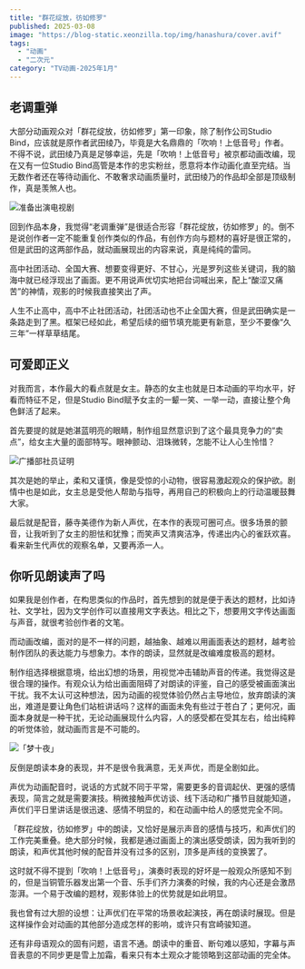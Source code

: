 ```yaml
---
title: "群花绽放，彷如修罗"
published: 2025-03-08
image: "https://blog-static.xeonzilla.top/img/hanashura/cover.avif"
tags:
  - "动画"
  - "二次元"
category: "TV动画-2025年1月"
---
```


## 老调重弹
大部分动画观众对「群花绽放，彷如修罗」第一印象，除了制作公司Studio Bind，应该就是原作者武田绫乃，毕竟是大名鼎鼎的「吹响！上低音号」作者。不得不说，武田绫乃真是足够幸运，先是「吹响！上低音号」被京都动画改编，现在又有一位Studio Bind高管是本作的忠实粉丝，愿意将本作动画化直至完结。当无数作者还在等待动画化、不敢奢求动画质量时，武田绫乃的作品却全部是顶级制作，真是羡煞人也。

<Image src="https://blog-static.xeonzilla.top/img/hanashura/01.avif" alt="准备出演电视剧" format="avif" inferSize />

回到作品本身，我觉得“老调重弹”是很适合形容「群花绽放，彷如修罗」的。倒不是说创作者一定不能重复创作类似的作品，有创作方向与题材的喜好是很正常的，但是武田的这两部作品，就动画展现出的内容来说，真是纯纯的雷同。

高中社团活动、全国大赛、想要变得更好、不甘心，光是罗列这些关键词，我的脑海中就已经浮现出了画面。更不用说声优切实地把台词喊出来，配上“酸涩又痛苦”的神情，观影的时候我直接笑出了声。

人生不止高中，高中不止社团活动，社团活动也不止全国大赛，但是武田确实是一条路走到了黑。框架已经如此，希望后续的细节填充能更有新意，至少不要像“久三年”一样草草结尾。

## 可爱即正义
对我而言，本作最大的看点就是女主。静态的女主也就是日本动画的平均水平，好看而特征不足，但是Studio Bind赋予女主的一颦一笑、一举一动，直接让整个角色鲜活了起来。

首先要提的就是她湛蓝明亮的眼睛，制作组显然意识到了这个最具竞争力的“卖点”，给女主大量的面部特写。眼神颤动、泪珠微转，怎能不让人心生怜惜？

<Image src="https://blog-static.xeonzilla.top/img/hanashura/02.avif" alt="广播部社员证明" format="avif" inferSize />

其次是她的举止，柔和又谨慎，像是受惊的小动物，很容易激起观众的保护欲。剧情中也是如此，女主总是受他人帮助与指导，再用自己的积极向上的行动温暖鼓舞大家。

最后就是配音，藤寺美德作为新人声优，在本作的表现可圈可点。很多场景的颤音，让我听到了女主的胆怯和犹豫；而笑声又清爽洁净，传递出内心的雀跃欢喜。看来新生代声优的观察名单，又要再添一人。

## 你听见朗读声了吗
如果我是创作者，在构思类似的作品时，首先想到的就是便于表达的题材，比如诗社、文学社，因为文学创作可以直接用文字表达。相比之下，想要用文字传达画面与声音，就很考验创作者的文笔。

而动画改编，面对的是不一样的问题，越抽象、越难以用画面表达的题材，越考验制作团队的表达能力与想象力。本作的朗读，显然就是改编难度极高的题材。

制作组选择根据意境，给出幻想的场景，用视觉冲击辅助声音的传递。我觉得这是很合理的操作。有观众认为给出画面阻碍了对朗读的评鉴，自己的感受被画面演出干扰。我不太认可这种想法，因为动画的视觉体验仍然占主导地位，放弃朗读的演出，难道是要让角色们站桩讲话吗？这样的画面未免有些过于苍白了；更何况，画面本身就是一种干扰，无论动画展现什么内容，人的感受都在受其左右，给出纯粹的听觉体验，就动画而言是不可能的。

<Image src="https://blog-static.xeonzilla.top/img/hanashura/03.avif" alt="「梦十夜」" format="avif" inferSize />

反倒是朗读本身的表现，并不是很令我满意，无关声优，而是全剧如此。

声优为动画配音时，说话的方式就不同于平常，需要更多的音调起伏、更强的感情表现，简言之就是需要演技。稍微接触声优访谈、线下活动和广播节目就能知道，声优们平日里讲话是很迅速、感情不明显的，和在动画中给人的感觉完全不同。

「群花绽放，彷如修罗」中的朗读，又恰好是展示声音的感情与技巧，和声优们的工作完美重叠。绝大部分时候，我都是通过画面上的演出感受朗读，因为我听到的朗读，和声优其他时候的配音并没有过多的区别，顶多是声线的变换罢了。

这时就不得不提到「吹响！上低音号」，演奏时表现的好坏是一般观众所感知不到的，但是当铜管乐器发出第一个音、乐手们齐力演奏的时候，我的内心还是会激昂澎湃。一个易于改编的题材，观影体验上的优势就是如此明显。

我也曾有过大胆的设想：让声优们在平常的场景收起演技，再在朗读时展现。但是这样操作会对动画的其他部分造成怎样的影响，或许只有宫崎骏知道。

还有非母语观众的固有问题，语言不通。朗读中的重音、断句难以感知，字幕与声音表意的不同步更是雪上加霜，看来只有本土观众才能领略到这部动画的完全体。
